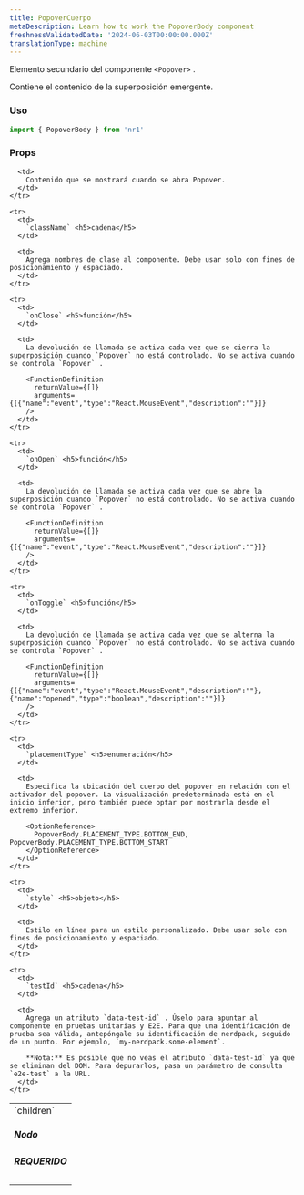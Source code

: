 ```yaml
---
title: PopoverCuerpo
metaDescription: Learn how to work the PopoverBody component
freshnessValidatedDate: '2024-06-03T00:00:00.000Z'
translationType: machine
---
```


Elemento secundario del componente `<Popover>` .

Contiene el contenido de la superposición emergente.

### Uso

```js
import { PopoverBody } from 'nr1'
```

### Props

<table>
  <tbody>
    <tr>
      <td>
        `children` <h5>Nodo</h5> <h5>REQUERIDO</h5>
      </td>

      <td>
        Contenido que se mostrará cuando se abra Popover.
      </td>
    </tr>

    <tr>
      <td>
        `className` <h5>cadena</h5>
      </td>

      <td>
        Agrega nombres de clase al componente. Debe usar solo con fines de posicionamiento y espaciado.
      </td>
    </tr>

    <tr>
      <td>
        `onClose` <h5>función</h5>
      </td>

      <td>
        La devolución de llamada se activa cada vez que se cierra la superposición cuando `Popover` no está controlado. No se activa cuando se controla `Popover` .

        <FunctionDefinition
          returnValue={[]}
          arguments={[{"name":"event","type":"React.MouseEvent","description":""}]}
        />
      </td>
    </tr>

    <tr>
      <td>
        `onOpen` <h5>función</h5>
      </td>

      <td>
        La devolución de llamada se activa cada vez que se abre la superposición cuando `Popover` no está controlado. No se activa cuando se controla `Popover` .

        <FunctionDefinition
          returnValue={[]}
          arguments={[{"name":"event","type":"React.MouseEvent","description":""}]}
        />
      </td>
    </tr>

    <tr>
      <td>
        `onToggle` <h5>función</h5>
      </td>

      <td>
        La devolución de llamada se activa cada vez que se alterna la superposición cuando `Popover` no está controlado. No se activa cuando se controla `Popover` .

        <FunctionDefinition
          returnValue={[]}
          arguments={[{"name":"event","type":"React.MouseEvent","description":""},{"name":"opened","type":"boolean","description":""}]}
        />
      </td>
    </tr>

    <tr>
      <td>
        `placementType` <h5>enumeración</h5>
      </td>

      <td>
        Especifica la ubicación del cuerpo del popover en relación con el activador del popover. La visualización predeterminada está en el inicio inferior, pero también puede optar por mostrarla desde el extremo inferior.

        <OptionReference>
          PopoverBody.PLACEMENT_TYPE.BOTTOM_END, PopoverBody.PLACEMENT_TYPE.BOTTOM_START
        </OptionReference>
      </td>
    </tr>

    <tr>
      <td>
        `style` <h5>objeto</h5>
      </td>

      <td>
        Estilo en línea para un estilo personalizado. Debe usar solo con fines de posicionamiento y espaciado.
      </td>
    </tr>

    <tr>
      <td>
        `testId` <h5>cadena</h5>
      </td>

      <td>
        Agrega un atributo `data-test-id` . Úselo para apuntar al componente en pruebas unitarias y E2E. Para que una identificación de prueba sea válida, antepóngale su identificación de nerdpack, seguido de un punto. Por ejemplo, `my-nerdpack.some-element`.

        **Nota:** Es posible que no veas el atributo `data-test-id` ya que se eliminan del DOM. Para depurarlos, pasa un parámetro de consulta `e2e-test` a la URL.
      </td>
    </tr>
  </tbody>
</table>